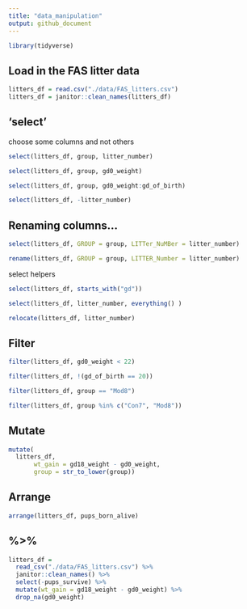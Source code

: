 ```yaml
---
title: "data_manipulation"
output: github_document
---
```

```r
library(tidyverse)
```

## Load in the FAS litter data
```r
litters_df = read.csv("./data/FAS_litters.csv")
litters_df = janitor::clean_names(litters_df)
```

## 'select'

choose some columns and not others 

```r
select(litters_df, group, litter_number)
```

```r
select(litters_df, group, gd0_weight)
```

```r
select(litters_df, group, gd0_weight:gd_of_birth)
```


```r
select(litters_df, -litter_number)
```

## Renaming columns...
```r
select(litters_df, GROUP = group, LITTer_NuMBer = litter_number)
```
```r
rename(litters_df, GROUP = group, LITTER_Number = litter_number)
```


select helpers
```r
select(litters_df, starts_with("gd"))

```

```r
select(litters_df, litter_number, everything() )
```
```r
relocate(litters_df, litter_number)
```

## Filter
```r
filter(litters_df, gd0_weight < 22)
```

```r
filter(litters_df, !(gd_of_birth == 20))
```
```r
filter(litters_df, group == "Mod8")

```
```r
filter(litters_df, group %in% c("Con7", "Mod8"))
```
## Mutate

```r
mutate(
  litters_df, 
       wt_gain = gd18_weight - gd0_weight,
       group = str_to_lower(group))
```
## Arrange

```r
arrange(litters_df, pups_born_alive)
```
## %>%

```r
litters_df = 
  read_csv("./data/FAS_litters.csv") %>% 
  janitor::clean_names() %>% 
  select(-pups_survive) %>% 
  mutate(wt_gain = gd18_weight - gd0_weight) %>% 
  drop_na(gd0_weight)
```












